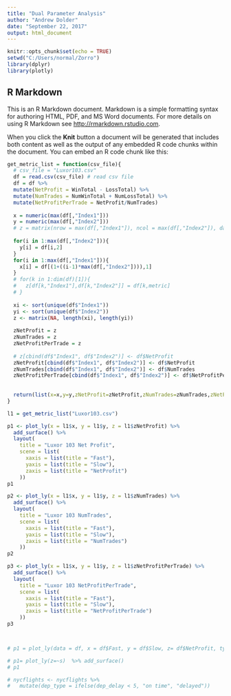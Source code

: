 ---
title: "Dual Parameter Analysis"
author: "Andrew Dolder"
date: "September 22, 2017"
output: html_document
---

```{r setup, include=FALSE}
knitr::opts_chunk$set(echo = TRUE)
setwd("C:/Users/normal/Zorro")
library(dplyr)
library(plotly)

```

## R Markdown

This is an R Markdown document. Markdown is a simple formatting syntax for authoring HTML, PDF, and MS Word documents. For more details on using R Markdown see <http://rmarkdown.rstudio.com>.

When you click the **Knit** button a document will be generated that includes both content as well as the output of any embedded R code chunks within the document. You can embed an R code chunk like this:

```{r makefunction}

get_metric_list = function(csv_file){
  # csv_file = "Luxor103.csv"
  df = read.csv(csv_file) # read csv file
  df = df %>%
  mutate(NetProfit = WinTotal - LossTotal) %>%
  mutate(NumTrades = NumWinTotal + NumLossTotal) %>%
  mutate(NetProfitPerTrade = NetProfit/NumTrades)
  
  x = numeric(max(df[,"Index1"]))
  y = numeric(max(df[,"Index2"]))
  # z = matrix(nrow = max(df[,"Index1"]), ncol = max(df[,"Index2"]), data = 0)
  
  for(i in 1:max(df[,"Index2"])){
    y[i] = df[i,2]
  }
  for(i in 1:max(df[,"Index1"])){
    x[i] = df[(1+((i-1)*max(df[,"Index2"]))),1]
  }
  # for(k in 1:dim(df)[1]){
  #   z[df[k,"Index1"],df[k,"Index2"]] = df[k,metric]
  # }
  
  xi <- sort(unique(df$"Index1"))
  yi <- sort(unique(df$"Index2"))
  z <- matrix(NA, length(xi), length(yi))
  
  zNetProfit = z
  zNumTrades = z
  zNetProfitPerTrade = z
  
  # z[cbind(df$"Index1", df$"Index2")] <- df$NetProfit
  zNetProfit[cbind(df$"Index1", df$"Index2")] <- df$NetProfit
  zNumTrades[cbind(df$"Index1", df$"Index2")] <- df$NumTrades
  zNetProfitPerTrade[cbind(df$"Index1", df$"Index2")] <- df$NetProfitPerTrade
  
  
  return(list(x=x,y=y,zNetProfit=zNetProfit,zNumTrades=zNumTrades,zNetProfitPerTrade=zNetProfitPerTrade))
} 

l1 = get_metric_list("Luxor103.csv")

p1 <- plot_ly(x = l1$x, y = l1$y, z = l1$zNetProfit) %>% 
  add_surface() %>%
  layout(
    title = "Luxor 103 Net Profit",
    scene = list(
      xaxis = list(title = "Fast"),
      yaxis = list(title = "Slow"),
      zaxis = list(title = "NetProfit")
    ))
p1

p2 <- plot_ly(x = l1$x, y = l1$y, z = l1$zNumTrades) %>% 
  add_surface() %>%
  layout(
    title = "Luxor 103 NumTrades",
    scene = list(
      xaxis = list(title = "Fast"),
      yaxis = list(title = "Slow"),
      zaxis = list(title = "NumTrades")
    ))
p2

p3 <- plot_ly(x = l1$x, y = l1$y, z = l1$zNetProfitPerTrade) %>% 
  add_surface() %>%
  layout(
    title = "Luxor 103 NetProfitPerTrade",
    scene = list(
      xaxis = list(title = "Fast"),
      yaxis = list(title = "Slow"),
      zaxis = list(title = "NetProfitPerTrade")
    ))
p3



# p1 = plot_ly(data = df, x = df$Fast, y = df$Slow, z= df$NetProfit, type="mesh3d")  # %>% add_surface()

# p1= plot_ly(z=~s)  %>% add_surface()
# p1

# nycflights <- nycflights %>%
#   mutate(dep_type = ifelse(dep_delay < 5, "on time", "delayed"))
```
